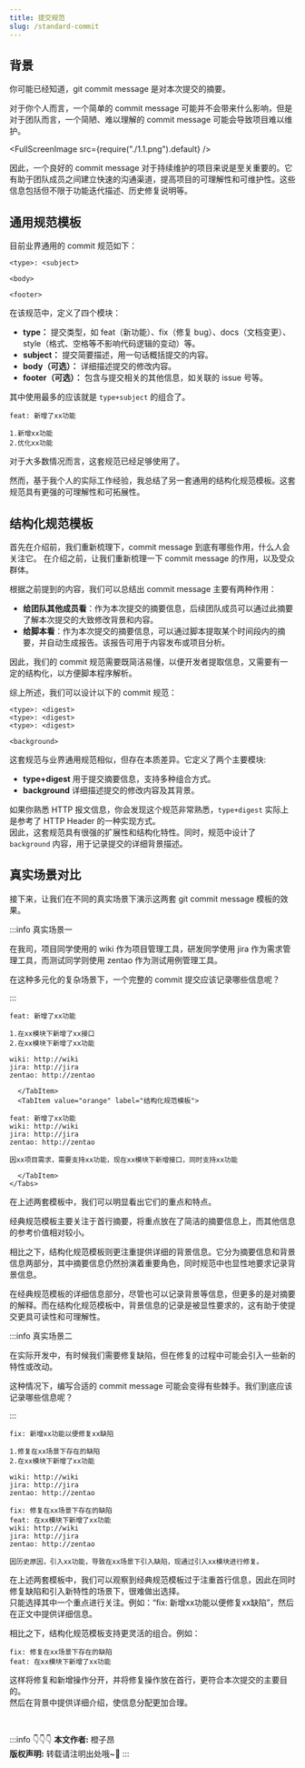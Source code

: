 ```yaml
---
title: 提交规范
slug: /standard-commit
---
```



<!--package-->

## 背景

你可能已经知道，git commit message 是对本次提交的摘要。

对于你个人而言，一个简单的 commit message 可能并不会带来什么影响，但是对于团队而言，一个简陋、难以理解的 commit message 可能会导致项目难以维护。

<FullScreenImage src={require("./1.1.png").default} />

因此，一个良好的 commit message 对于持续维护的项目来说是至关重要的。它有助于团队成员之间建立快速的沟通渠道，提高项目的可理解性和可维护性。这些信息包括但不限于功能迭代描述、历史修复说明等。


## 通用规范模板

目前业界通用的 commit 规范如下：

```text
<type>: <subject>

<body>

<footer>
```

在该规范中，定义了四个模块：

- **type：** 提交类型，如 feat（新功能）、fix（修复 bug）、docs（文档变更）、style（格式、空格等不影响代码逻辑的变动）等。
- **subject：** 提交简要描述，用一句话概括提交的内容。
- **body（可选）：** 详细描述提交的修改内容。
- **footer（可选）：** 包含与提交相关的其他信息，如关联的 issue 号等。

其中使用最多的应该就是 `type+subject` 的组合了。

```text
feat: 新增了xx功能

1.新增xx功能
2.优化xx功能
```

对于大多数情况而言，这套规范已经足够使用了。

然而，基于我个人的实际工作经验，我总结了另一套通用的结构化规范模板。这套规范具有更强的可理解性和可拓展性。

## 结构化规范模板

首先在介绍前，我们重新梳理下，commit message 到底有哪些作用，什么人会关注它。
在介绍之前，让我们重新梳理一下 commit message 的作用，以及受众群体。

根据之前提到的内容，我们可以总结出 commit message 主要有两种作用：

- **给团队其他成员看**：作为本次提交的摘要信息，后续团队成员可以通过此摘要了解本次提交的大致修改背景和内容。
- **给脚本看**：作为本次提交的摘要信息，可以通过脚本提取某个时间段内的摘要，并自动生成报告。该报告可用于内容发布或项目分析。

因此，我们的 commit 规范需要既简洁易懂，以便开发者提取信息，又需要有一定的结构化，以方便脚本程序解析。

综上所述，我们可以设计以下的 commit 规范：

```
<type>: <digest>
<type>: <digest>
<type>: <digest>

<background>
```

这套规范与业界通用规范相似，但存在本质差异。它定义了两个主要模块:

- **type+digest** 用于提交摘要信息，支持多种组合方式。
- **background** 详细描述提交的修改内容及其背景。

如果你熟悉 HTTP 报文信息，你会发现这个规范非常熟悉，`type+digest` 实际上是参考了 HTTP Header 的一种实现方式。 <br/>
因此，这套规范具有很强的扩展性和结构化特性。同时，规范中设计了 `background` 内容，用于记录提交的详细背景描述。


## 真实场景对比

接下来，让我们在不同的真实场景下演示这两套 git commit message 模板的效果。

:::info 真实场景一

在我司，项目同学使用的 wiki 作为项目管理工具，研发同学使用 jira 作为需求管理工具，而测试同学则使用 zentao 作为测试用例管理工具。

在这种多元化的复杂场景下，一个完整的 commit 提交应该记录哪些信息呢？

:::

<BrowserWindow>
    <Tabs>
      <TabItem value="apple" label="经典规范模板" default>

```text
feat: 新增了xx功能

1.在xx模块下新增了xx接口
2.在xx模块下新增了xx功能

wiki: http://wiki
jira: http://jira
zentao: http://zentao
```

      </TabItem>
      <TabItem value="orange" label="结构化规范模板">

```text
feat: 新增了xx功能
wiki: http://wiki
jira: http://jira
zentao: http://zentao

因xx项目需求，需要支持xx功能，现在xx模块下新增接口，同时支持xx功能
```

      </TabItem>
    </Tabs>
</BrowserWindow>

在上述两套模板中，我们可以明显看出它们的重点和特点。

经典规范模板主要关注于首行摘要，将重点放在了简洁的摘要信息上，而其他信息的参考价值相对较小。

相比之下，结构化规范模板则更注重提供详细的背景信息。它分为摘要信息和背景信息两部分，其中摘要信息仍然扮演着重要角色，同时规范中也显性地要求记录背景信息。

在经典规范模板的详细信息部分，尽管也可以记录背景等信息，但更多的是对摘要的解释。而在结构化规范模板中，背景信息的记录是被显性要求的，这有助于使提交更具可读性和可理解性。


:::info 真实场景二

在实际开发中，有时候我们需要修复缺陷，但在修复的过程中可能会引入一些新的特性或改动。

这种情况下，编写合适的 commit message 可能会变得有些棘手。我们到底应该记录哪些信息呢？

:::



<BrowserWindow>
<Tabs>
  <TabItem value="apple" label="经典规范模板" default>

```text
fix: 新增xx功能以便修复xx缺陷

1.修复在xx场景下存在的缺陷
2.在xx模块下新增了xx功能

wiki: http://wiki
jira: http://jira
zentao: http://zentao
```

  </TabItem>
  <TabItem value="orange" label="结构化规范模板">

```text
fix: 修复在xx场景下存在的缺陷
feat: 在xx模块下新增了xx功能
wiki: http://wiki
jira: http://jira
zentao: http://zentao

因历史原因，引入xx功能，导致在xx场景下引入缺陷，现通过引入xx模块进行修复。
```

  </TabItem>
</Tabs>
</BrowserWindow>


在上述两套模板中，我们可以观察到经典规范模板过于注重首行信息，因此在同时修复缺陷和引入新特性的场景下，很难做出选择。 <br/>
只能选择其中一个重点进行关注。例如：“fix: 新增xx功能以便修复xx缺陷”，然后在正文中提供详细信息。

相比之下，结构化规范模板支持更灵活的组合。例如：
```text
fix: 修复在xx场景下存在的缺陷
feat: 在xx模块下新增了xx功能
```
这样将修复和新增操作分开，并将修复操作放在首行，更符合本次提交的主要目的。 <br/>
然后在背景中提供详细介绍，使信息分配更加合理。


<br/>

:::info 👇👇👇
**本文作者:** 橙子昂 <br/>
**版权声明:** 转载请注明出处哦~👮‍
:::
